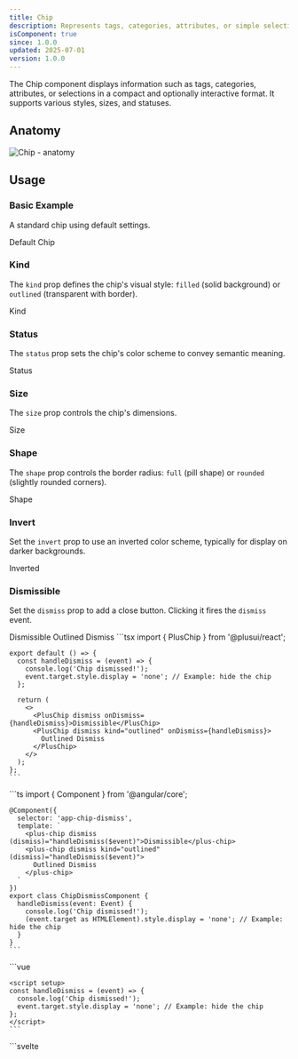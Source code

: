 ```yaml
---
title: Chip
description: Represents tags, categories, attributes, or simple selections in a compact format.
isComponent: true
since: 1.0.0
updated: 2025-07-01
version: 1.0.0
---
```



The Chip component displays information such as tags, categories, attributes, or selections in a compact and optionally interactive format. It supports various styles, sizes, and statuses.

## Anatomy

<Image src={anatomy} alt="Chip - anatomy" />

## Usage

### Basic Example

A standard chip using default settings.

<CodePreview autoGeneration={true}>
  <plus-chip>Default Chip</plus-chip>
</CodePreview>

### Kind

The `kind` prop defines the chip's visual style: `filled` (solid background) or `outlined` (transparent with border).

<CodePreview autoGeneration={true} horizontal>
  <plus-chip data-variant-kind="filled,outlined">Kind</plus-chip>
</CodePreview>

### Status

The `status` prop sets the chip's color scheme to convey semantic meaning.

<CodePreview autoGeneration={true} horizontal>
  <plus-chip data-variant-status="default,info,success,warning,danger">Status</plus-chip>
</CodePreview>

### Size

The `size` prop controls the chip's dimensions.

<CodePreview autoGeneration={true} horizontal>
  <plus-chip data-variant-size="sm,md,lg">Size</plus-chip>
</CodePreview>

### Shape

The `shape` prop controls the border radius: `full` (pill shape) or `rounded` (slightly rounded corners).

<CodePreview autoGeneration={true} horizontal>
  <plus-chip data-variant-shape="full,rounded">Shape</plus-chip>
</CodePreview>

### Invert

Set the `invert` prop to use an inverted color scheme, typically for display on darker backgrounds.

<CodePreview autoGeneration={true} horizontal>
    <plus-chip data-variant-status="default,info,success,warning,danger" invert>Inverted</plus-chip>
</CodePreview>

### Dismissible

Set the `dismiss` prop to add a close button. Clicking it fires the `dismiss` event.

<CodePreview autoGeneration={false} customScript="document.querySelectorAll('plus-chip[dismiss]').forEach(chip => { chip.addEventListener('dismiss', () => { console.log('Chip dismissed!'); chip.style.display = 'none'; }); });" showConsole horizontal>
  <plus-chip dismiss>Dismissible</plus-chip>
  <plus-chip dismiss kind="outlined">Outlined Dismiss</plus-chip>

  <Fragment slot="react">
    ```tsx
    import { PlusChip } from '@plusui/react';

    export default () => {
      const handleDismiss = (event) => {
        console.log('Chip dismissed!');
        event.target.style.display = 'none'; // Example: hide the chip
      };

      return (
        <>
          <PlusChip dismiss onDismiss={handleDismiss}>Dismissible</PlusChip>
          <PlusChip dismiss kind="outlined" onDismiss={handleDismiss}>
            Outlined Dismiss
          </PlusChip>
        </>
      );
    };
    ```
  </Fragment>

  <Fragment slot="angular">
    ```ts
    import { Component } from '@angular/core';

    @Component({
      selector: 'app-chip-dismiss',
      template: `
        <plus-chip dismiss (dismiss)="handleDismiss($event)">Dismissible</plus-chip>
        <plus-chip dismiss kind="outlined" (dismiss)="handleDismiss($event)">
          Outlined Dismiss
        </plus-chip>
      `
    })
    export class ChipDismissComponent {
      handleDismiss(event: Event) {
        console.log('Chip dismissed!');
        (event.target as HTMLElement).style.display = 'none'; // Example: hide the chip
      }
    }
    ```
  </Fragment>

  <Fragment slot="vue">
    ```vue
    <template>
      <plus-chip dismiss @dismiss="handleDismiss">Dismissible</plus-chip>
      <plus-chip dismiss kind="outlined" @dismiss="handleDismiss">
        Outlined Dismiss
      </plus-chip>
    </template>

    <script setup>
    const handleDismiss = (event) => {
      console.log('Chip dismissed!');
      event.target.style.display = 'none'; // Example: hide the chip
    };
    </script>
    ```
  </Fragment>

  <Fragment slot="svelte">
    ```svelte
    <script>
      import { onMount } from 'svelte';
      
      let chipElements = [];

      onMount(() => {
        chipElements.forEach(chip => {
          if (chip) {
            chip.addEventListener('dismiss', () => {
              console.log('Chip dismissed!');
              chip.style.display = 'none';
            });
          }
        });
      });
    </script>

    <plus-chip bind:this={chipElements[0]} dismiss>Dismissible</plus-chip>
    <plus-chip bind:this={chipElements[1]} dismiss kind="outlined">
      Outlined Dismiss
    </plus-chip>
    ```
  </Fragment>

  <Fragment slot="html">
    ```html
    <plus-chip dismiss id="dismissible-chip">Dismissible</plus-chip>
    <plus-chip dismiss kind="outlined" id="outlined-dismiss-chip">
      Outlined Dismiss
    </plus-chip>

    <script>
      document.querySelectorAll('plus-chip[dismiss]').forEach(chip => {
        chip.addEventListener('dismiss', () => {
          console.log('Chip dismissed!');
          chip.style.display = 'none'; // Example: hide the chip
        });
      });
    </script>
    ```
  </Fragment>
</CodePreview>

### Disabled State

Set the `disabled` prop to prevent user interaction, including dismissing.

<CodePreview autoGeneration={true} horizontal>
  <plus-chip disabled>Disabled</plus-chip>
  <plus-chip kind="outlined" disabled>Disabled Outlined</plus-chip>
  <plus-chip dismiss disabled>Disabled Dismissible</plus-chip>
</CodePreview>

<Aside type="note">
<p>The `type="avatar"` prop is available but its specific usage and styling require integration with the Avatar component or custom styling. Examples are omitted here as they depend on external components or custom CSS.</p>
</Aside>

## Visual Sections

### Layout & Spacing

<Image src={layoutSpacing} alt="Chip - layout spacing" />

### Light & Dark Mode

<Image src={lightDarkMode} alt="Chip - light & dark mode" />

## Accessibility (a11y)

*   **Keyboard Behavior:**
    *   Chips are focusable via the `Tab` key if not disabled.
    *   If a chip is `dismiss`ible, the dismiss button (`plus-icon`) is focusable and can be activated with `Enter` or `Space`.
*   **Screen Reader:**
    *   The component has `role="status"` and `aria-live="polite"`.
    *   `aria-label` is set based on the `status` prop (e.g., "success chip"). Consider providing more specific context if needed, potentially via an `aria-labelledby` attribute pointing to associated text.
    *   `aria-disabled` is set based on the `disabled` prop.
    *   The dismiss button has an `aria-label="Remove"`.
*   **Required Developer Actions:**
    *   Ensure the chip's content (passed via the default slot) is meaningful and understandable.
    *   If chips represent interactive elements (like filters), consider using a more appropriate role (e.g., `button` or `checkbox`) depending on the interaction model, potentially by wrapping the `plus-chip` or using a different component.
    *   Ensure sufficient color contrast between the chip's text/icon and its background, especially when using `status` colors or customizing with CSS properties.

## Design System

<EmbedContent url="https://www.figma.com/community/file/1310670219738074447/plus-ui-design-system" title="Plus UI Design System on Figma" />

## API Reference

### Properties

| Name       | Type                                                              | Default     | Description                                                 | Required |
|------------|-------------------------------------------------------------------|-------------|-------------------------------------------------------------|----------|
| `kind`     | `'filled' \| 'outlined'`                                        | `'filled'`  | Visual style of the chip.                                   | No       |
| `size`     | `'sm' \| 'md' \| 'lg'`                                            | `'md'`      | Size of the chip.                                           | No       |
| `type`     | `'default' \| 'avatar'`                                        | `'default'` | Type of chip, affecting potential internal layout (e.g., for avatar). | No       |
| `status`   | `'default' \| 'success' \| 'warning' \| 'danger' \| 'info'` | `'default'` | Status/color variant of the chip.                         | No       |
| `shape`    | `'full' \| 'rounded'`                                         | `'full'`    | Controls the border radius style.                           | No       |
| `invert`   | `boolean`                                                         | `false`     | Toggles the inverted color scheme.                          | No       |
| `dismiss`  | `boolean`                                                         | `false`     | Shows a dismiss button.                                     | No       |
| `disabled` | `boolean`                                                         | `false`     | Disables chip interaction, including the dismiss button.    | No       |

### Events

| Name      | Payload Type        | Description                                      |
|-----------|---------------------|--------------------------------------------------|
| `dismiss` | `CustomEvent<void>` | Fired when the dismiss button is clicked.        |

### Slots

| Name              | Description                      |
|-------------------|----------------------------------|
| `default` (unnamed) | The main content of the chip.    |

### CSS Shadow Parts

| Part   | Description                             |
|--------|-----------------------------------------|
| `base` | The main chip container element (`div`). |
| `icon` | The dismiss icon container (`plus-icon`). |

### CSS Custom Properties

| Name           | Description                          |
|----------------|--------------------------------------|
| `--text-color` | Controls the text color.             |
| `--border-color` | Controls the border color.           |
| `--bg-default` | Controls the default background color. |
| `--bg-hovered` | Controls the background on hover.    |
| `--bg-pressed` | Controls the background when pressed. |
| `--bg-focused` | Controls the background when focused. |

